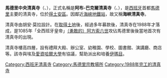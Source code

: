 {{Infobox religious building
|image=Mezquita Abu Bakr de Madrid (España) 02.jpg|300px
|caption=馬德里中央清真寺
|building_name=馬德里中央清真寺 <br>Mezquita Central de Madrid
|location=[[西班牙|西班牙]][[馬德里|馬德里]]
|geo=
|religious_affiliation=[[伊斯蘭教|伊斯蘭教]]
|website=
|architect=胡安‧莫拉
|architecture_type=清真寺
|architecture_style=
|year_completed=1988
|construction_cost=
|capacity=
|dome_quantity=1
|minaret_quantity=1
}}
'''馬德里中央清真寺'''（{{lang-ar|مسجد مدريد المركزي}}、{{lang-es|Mezquita Central de Madrid}}），正式名稱是'''阿布-巴克爾清真寺'''（{{rtl-lang|ar|مسجد أبي بكر}}、{{lang|es|Mezquita Abu-Bakr}}），是[[西班牙|西班牙]]首都[[馬德里|馬德里]]主要的清真寺，位於[[得土安區|得土安區]]。因鄰近[[馬德里地鐵|海峽地鐵站]]，故又稱'''海峽清真寺'''。

清真寺由胡安‧莫拉設計。在[[瓦合甫|取得土地]]後，經過多年募款後，清真寺在1988年才落成，是1085年「全西班牙皇帝」[[阿方索六世_(萊昂)|（勇敢的）阿方索六世]]攻佔馬德里後後當地首次有清真寺的出現。

清真寺樓高四層，設有禮拜大殿、辦公室、幼稚園、學校、圖書館、演講廳、商店等。該寺與埃及[[愛資哈爾大學|愛資哈爾大學]]有協議，幫助派出和培養[[伊瑪目|伊瑪目]]。

{{Coord|40|27|24.2|N|3|42|3.6|W|source:eswiki_region:ES-M_type:landmark|display=title}}
[[Category:西班牙清真寺|Category:西班牙清真寺]]
[[Category:馬德里宗教場所|Category:馬德里宗教場所]]
[[Category:1988年完工的清真寺|Category:1988年完工的清真寺]]